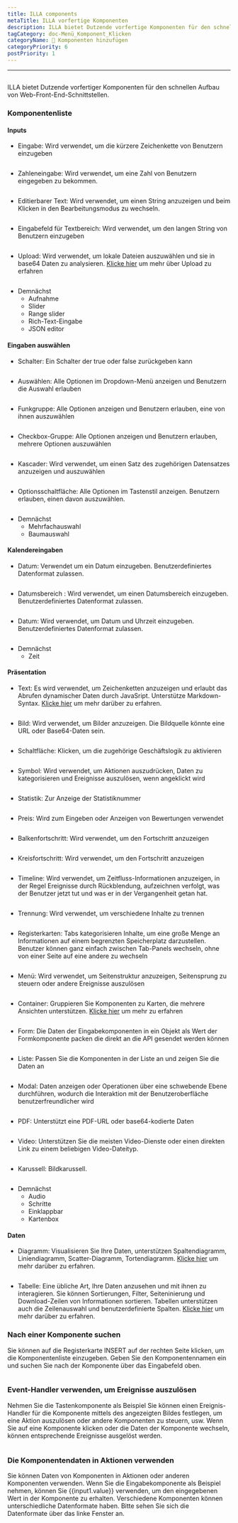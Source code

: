 ```yaml
---
title: ILLA components
metaTitle: ILLA vorfertige Komponenten
description: ILLA bietet Dutzende vorfertige Komponenten für den schnellen Aufbau von Web-Front-End-Schnittstellen
tagCategory: doc-Menü_Komponent_Klicken
categoryName: 🧬 Komponenten hinzufügen
categoryPriority: 6
postPriority: 1
---
```


* * *

## <Heading hidden>ILLA components</Heading>

ILLA bietet Dutzende vorfertiger Komponenten für den schnellen Aufbau von Web-Front-End-Schnittstellen.

### Komponentenliste

#### Inputs

-   Eingabe: Wird verwendet, um die kürzere Zeichenkette von Benutzern einzugeben

<img
  src='https://cdn.illacloud.com/official-website/img/docs/assemble/illa_components.png'
  alt=""
/>

-   Zahleneingabe: Wird verwendet, um eine Zahl von Benutzern eingegeben zu bekommen.

<img
  src='https://cdn.illacloud.com/official-website/img/docs/assemble/illa_components(1).png'
  alt=""
/>

-   Editierbarer Text: Wird verwendet, um einen String anzuzeigen und beim Klicken in den Bearbeitungsmodus zu wechseln.

<img
  src='https://cdn.illacloud.com/official-website/img/docs/assemble/illa_components(2).png'
  alt=""
/>

-   Eingabefeld für Textbereich: Wird verwendet, um den langen String von Benutzern einzugeben

<img
  src='https://cdn.illacloud.com/official-website/img/docs/assemble/illa_components(3).png'
  alt=""
/>

-   Upload: Wird verwendet, um lokale Dateien auszuwählen und sie in base64 Daten zu analysieren. [Klicke hier]([https://www.illacloud.com/en-US/docs/upload](https://www.illacloud.com/en-US/docs/upload)) um mehr über Upload zu erfahren

<img
  src='https://cdn.illacloud.com/official-website/img/docs/assemble/illa_components(4).png'
  alt=""
/>

-   Demnächst
    -   Aufnahme
    -   Slider
    -   Range slider
    -   Rich-Text-Eingabe
    -   JSON editor

#### Eingaben auswählen

-   Schalter: Ein Schalter der true oder false zurückgeben kann

<img
  src='https://cdn.illacloud.com/official-website/img/docs/assemble/illa_components(5).png'
  alt=""
/>

-   Auswählen: Alle Optionen im Dropdown-Menü anzeigen und Benutzern die Auswahl erlauben

<img
  src='https://cdn.illacloud.com/official-website/img/docs/assemble/illa_components(6).png'
  alt=""
/>

-   Funkgruppe: Alle Optionen anzeigen und Benutzern erlauben, eine von ihnen auszuwählen

<img
  src='https://cdn.illacloud.com/official-website/img/docs/assemble/illa_components(7).png'
  alt=""
/>

-   Checkbox-Gruppe: Alle Optionen anzeigen und Benutzern erlauben, mehrere Optionen auszuwählen

<img
  src='https://cdn.illacloud.com/official-website/img/docs/assemble/illa_components(8).png'
  alt=""
/>

-   Kascader: Wird verwendet, um einen Satz des zugehörigen Datensatzes anzuzeigen und auszuwählen

<img
  src='https://cdn.illacloud.com/official-website/img/docs/assemble/illa_components(9).png'
  alt=""
/>

-   Optionsschaltfläche: Alle Optionen im Tastenstil anzeigen. Benutzern erlauben, einen davon auszuwählen.

<img
  src='https://cdn.illacloud.com/official-website/img/docs/assemble/illa_components(10).png'
  alt=""
/>

-   Demnächst
    -   Mehrfachauswahl
    -   Baumauswahl

#### Kalendereingaben

-   Datum: Verwendet um ein Datum einzugeben. Benutzerdefiniertes Datenformat zulassen.

<img
  src='https://cdn.illacloud.com/official-website/img/docs/assemble/illa_components(11).png'
  alt=""
/>

-   Datumsbereich : Wird verwendet, um einen Datumsbereich einzugeben. Benutzerdefiniertes Datenformat zulassen.

<img
  src='https://cdn.illacloud.com/official-website/img/docs/assemble/illa_components(12).png'
  alt=""
/>

-   Datum: Wird verwendet, um Datum und Uhrzeit einzugeben. Benutzerdefiniertes Datenformat zulassen.

<img
  src='https://cdn.illacloud.com/official-website/img/docs/assemble/illa_components(13).png'
  alt=""
/>

-   Demnächst
    -   Zeit

#### Präsentation

-   Text: Es wird verwendet, um Zeichenketten anzuzeigen und erlaubt das Abrufen dynamischer Daten durch JavaSript. Unterstütze Markdown-Syntax. [Klicke hier]([https://www.illacloud.com/en-US/docs/text](https://www.illacloud.com/en-US/docs/text)) um mehr darüber zu erfahren.

<img
  src='https://cdn.illacloud.com/official-website/img/docs/assemble/illa_components(14).png'
  alt=""
/>

-   Bild: Wird verwendet, um Bilder anzuzeigen. Die Bildquelle könnte eine URL oder Base64-Daten sein.

<img
  src='https://cdn.illacloud.com/official-website/img/docs/assemble/illa_components(15).png'
  alt=""
/>

-   Schaltfläche: Klicken, um die zugehörige Geschäftslogik zu aktivieren

<img
  src='https://cdn.illacloud.com/official-website/img/docs/assemble/illa_components(16).png'
  alt=""
/>

-   Symbol: Wird verwendet, um Aktionen auszudrücken, Daten zu kategorisieren und Ereignisse auszulösen, wenn angeklickt wird

<img
  src='https://cdn.illacloud.com/official-website/img/docs/assemble/illa_components(17).png'
  alt=""
/>

-   Statistik: Zur Anzeige der Statistiknummer

<img
  src='https://cdn.illacloud.com/official-website/img/docs/assemble/illa_components(18).png'
  alt=""
/>

-   Preis: Wird zum Eingeben oder Anzeigen von Bewertungen verwendet

<img
  src='https://cdn.illacloud.com/official-website/img/docs/assemble/illa_components(19).png'
  alt=""
/>

-   Balkenfortschritt: Wird verwendet, um den Fortschritt anzuzeigen

<img
  src='https://cdn.illacloud.com/official-website/img/docs/assemble/illa_components(20).png'
  alt=""
/>

-   Kreisfortschritt: Wird verwendet, um den Fortschritt anzuzeigen

<img
  src='https://cdn.illacloud.com/official-website/img/docs/assemble/illa_components(21).png'
  alt=""
/>

-   Timeline: Wird verwendet, um Zeitfluss-Informationen anzuzeigen, in der Regel Ereignisse durch Rückblendung, aufzeichnen verfolgt, was der Benutzer jetzt tut und was er in der Vergangenheit getan hat.

<img
  src='https://cdn.illacloud.com/official-website/img/docs/assemble/illa_components(22).png'
  alt=""
/>

-   Trennung: Wird verwendet, um verschiedene Inhalte zu trennen

<img
  src='https://cdn.illacloud.com/official-website/img/docs/assemble/illa_components(23).png'
  alt=""
/>

-   Registerkarten: Tabs kategorisieren Inhalte, um eine große Menge an Informationen auf einem begrenzten Speicherplatz darzustellen. Benutzer können ganz einfach zwischen Tab-Panels wechseln, ohne von einer Seite auf eine andere zu wechseln

<img
  src='https://cdn.illacloud.com/official-website/img/docs/assemble/illa_components(24).png'
  alt=""
/>

-   Menü: Wird verwendet, um Seitenstruktur anzuzeigen, Seitensprung zu steuern oder andere Ereignisse auszulösen

<img
  src='https://cdn.illacloud.com/official-website/img/docs/assemble/illa_components(25).png'
  alt=""
/>

-   Container: Gruppieren Sie Komponenten zu Karten, die mehrere Ansichten unterstützen. [Klicke hier]([https://www.illacloud.com/en-US/docs/container](https://www.illacloud.com/en-US/docs/container)) um mehr zu erfahren

<img
  src='https://cdn.illacloud.com/official-website/img/docs/assemble/illa_components(26).png'
  alt=""
/>

-   Form: Die Daten der Eingabekomponenten in ein Objekt als Wert der Formkomponente packen die direkt an die API gesendet werden können

<img
  src='https://cdn.illacloud.com/official-website/img/docs/assemble/illa_components(27).png'
  alt=""
/>

-   Liste: Passen Sie die Komponenten in der Liste an und zeigen Sie die Daten an

<img
  src='https://cdn.illacloud.com/official-website/img/docs/assemble/illa_components(28).png'
  alt=""
/>

-   Modal: Daten anzeigen oder Operationen über eine schwebende Ebene durchführen, wodurch die Interaktion mit der Benutzeroberfläche benutzerfreundlicher wird

<img
  src='https://cdn.illacloud.com/official-website/img/docs/assemble/illa_components(29).png'
  alt=""
/>

-   PDF: Unterstützt eine PDF-URL oder base64-kodierte Daten

<img
  src='https://cdn.illacloud.com/official-website/img/docs/assemble/illa_components(30).png'
  alt=""
/>

-   Video: Unterstützen Sie die meisten Video-Dienste oder einen direkten Link zu einem beliebigen Video-Dateityp.

<img
  src='https://cdn.illacloud.com/official-website/img/docs/assemble/illa_components(31).png'
  alt=""
/>

-   Karussell: Bildkarussell.

<img
  src='https://cdn.illacloud.com/official-website/img/docs/assemble/illa_components(32).png'
  alt=""
/>

-   Demnächst
    -   Audio
    -   Schritte
    -   Einklappbar
    -   Kartenbox

#### Daten

-   Diagramm: Visualisieren Sie Ihre Daten, unterstützen Spaltendiagramm, Liniendiagramm, Scatter-Diagramm, Tortendiagramm. [Klicke hier]([https://www.illacloud.com/en-US/docs/chart](https://www.illacloud.com/en-US/docs/chart)) um mehr darüber zu erfahren.

<img
  src='https://cdn.illacloud.com/official-website/img/docs/assemble/illa_components(33).png'
  alt=""
/>

-   Tabelle: Eine übliche Art, Ihre Daten anzusehen und mit ihnen zu interagieren. Sie können Sortierungen, Filter, Seiteninierung und Download-Zeilen von Informationen sortieren. Tabellen unterstützen auch die Zeilenauswahl und benutzerdefinierte Spalten. [Klicke hier]([https://www.illacloud.com/en-US/docs/table](https://www.illacloud.com/en-US/docs/table)) um mehr darüber zu erfahren.

### Nach einer Komponente suchen

Sie können auf die Registerkarte INSERT auf der rechten Seite klicken, um die Komponentenliste einzugeben. Geben Sie den Komponentennamen ein und suchen Sie nach der Komponente über das Eingabefeld oben.

<img
  src='https://cdn.illacloud.com/official-website/img/docs/assemble/illa_components(34).png'
  alt=""
/>

### Event-Handler verwenden, um Ereignisse auszulösen

Nehmen Sie die Tastenkomponente als Beispiel Sie können einen Ereignis-Handler für die Komponente mittels des angezeigten Bildes festlegen, um eine Aktion auszulösen oder andere Komponenten zu steuern, usw. Wenn Sie auf eine Komponente klicken oder die Daten der Komponente wechseln, können entsprechende Ereignisse ausgelöst werden.

<img
  src='https://cdn.illacloud.com/official-website/img/docs/assemble/illa_components(35).png'
  alt=""
/>

### Die Komponentendaten in Aktionen verwenden

Sie können Daten von Komponenten in Aktionen oder anderen Komponenten verwenden. Wenn Sie die Eingabekomponente als Beispiel nehmen, können Sie {{input1.value}} verwenden, um den eingegebenen Wert in der Komponente zu erhalten. Verschiedene Komponenten können unterschiedliche Datenformate haben. Bitte sehen Sie sich die Datenformate über das linke Fenster an.

<img
  src='https://cdn.illacloud.com/official-website/img/docs/assemble/illa_components(36).png'
  alt=""
/>
